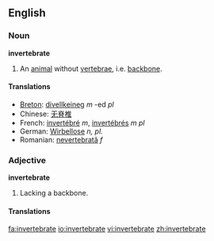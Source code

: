 ==English==

===Noun===
'''invertebrate'''

#An [[animal]] without [[vertebra]]e, i.e. [[backbone]].

====Translations====
*[[Breton]]: [[divellkeineg]] ''m'' -ed ''pl''
*Chinese: [[无脊椎]]
*French: [[invertébré]] ''m'', [[invertébré]]s ''m pl''
*German: [[Wirbellose]] ''n, pl.''
*Romanian: [[nevertebrată]] ''f''

===Adjective===
'''invertebrate'''

#Lacking a backbone.

====Translations====

[[fa:invertebrate]]
[[io:invertebrate]]
[[vi:invertebrate]]
[[zh:invertebrate]]